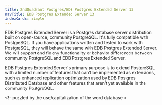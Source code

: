 ```yaml
---
title: 2ndQuadrant Postgres/EDB Postgres Extended Server 13
navTitle: EDB Postgres Extended Server 13
indexCards: simple
---
```


EDB Postgres Extended Server is a Postgres database server distribution built on open-source, community PostgreSQL. It's fully compatible with PostgreSQL. If you have applications written and tested to work with PostgreSQL, they will behave the same with EDB Postgres Extended Server. We will support and fix any functionality or behavior differences between community PostgreSQL and EDB Postgres Extended Server.

EDB Postgres Extended Server's primary purpose is to extend PostgreSQL with a limited number of features that can't be implemented as extensions, such as enhanced replication optimization used by EDB Postgres Distributed Database and other features that aren't yet available in the community PostgreSQL.

<!- puzzled by the use/capitalization of the word database >
